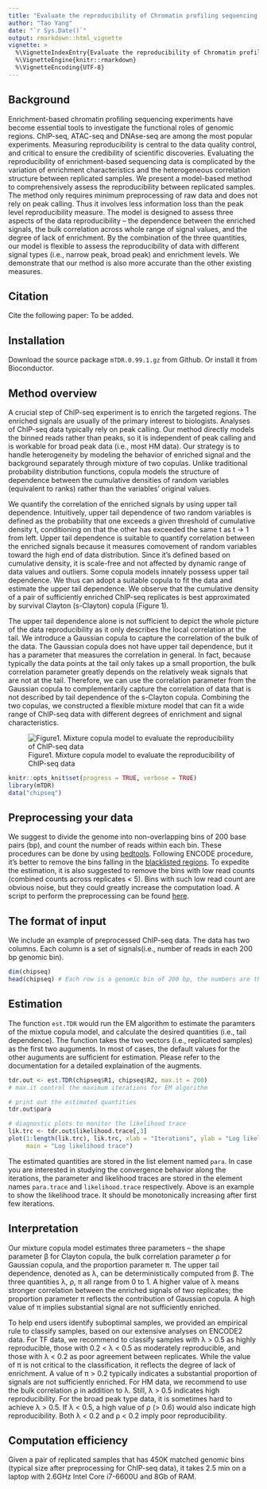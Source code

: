 ---
title: "Evaluate the reproducibility of Chromatin profiling sequencing experiments with `mTDR`"
author: "Tao Yang"
date: "`r Sys.Date()`"
output: rmarkdown::html_vignette
vignette: >
  %\VignetteIndexEntry{Evaluate the reproducibility of Chromatin profiling sequencing experiments with `mTDR`}
  %\VignetteEngine{knitr::rmarkdown}
  %\VignetteEncoding{UTF-8}
---

## Background
Enrichment-based chromatin profiling sequencing experiments have become essential
tools to investigate the functional roles of genomic regions. ChIP-seq, ATAC-seq 
and DNAse-seq are among the most popular experiments. Measuring reproducibility 
is central to the data quality control, and critical to ensure the credibility of
scientific discoveries. Evaluating the reproducibility of enrichment-based 
sequencing data is complicated by the variation of enrichment characteristics 
and the heterogeneous correlation structure between replicated samples. We 
present a model-based method to comprehensively assess the reproducibility 
between replicated samples. The method only requires minimum preprocessing of raw
data and does not rely on peak calling. Thus it involves less information loss 
than the peak level reproducibility measure. The model is designed to assess three
aspects of the data reproducibility – the dependence between the enriched signals, 
the bulk correlation across whole range of signal values, and the degree of lack 
of enrichment. By the combination of the three quantities, our model is flexible 
to assess the reproducibility of data with different signal types (i.e., narrow 
peak, broad peak) and enrichment levels. We demonstrate that our method is also 
more accurate than the other existing measures.

## Citation

Cite the following paper: To be added.


## Installation

Download the source package `mTDR.0.99.1.gz` from Github.
Or install it from Bioconductor.

## Method overview

A crucial step of ChIP-seq experiment is to enrich the targeted regions. 
The enriched signals are usually of the primary interest to biologists. 
Analyses of ChIP-seq data typically rely on peak calling. Our method 
directly models the binned reads rather than peaks, so it is independent
of peak calling and is workable for broad peak data (i.e., most HM data).
Our strategy is to handle heterogeneity by modeling the behavior of 
enriched signal and the background separately through mixture of two 
copulas. Unlike traditional probability distribution functions, copula 
models the structure of dependence between the cumulative densities of 
random variables (equivalent to ranks) rather than the variables' 
original values.

  We quantify the correlation of the enriched signals by using upper tail 
dependence. Intuitively, upper tail dependence of two random variables 
is defined as the probability that one exceeds a given threshold of 
cumulative density t, conditioning on that the other has exceeded the 
same t as t → 1 from left. Upper tail dependence is suitable to quantify 
correlation between the enriched signals because it measures comovement 
of random variables toward the high end of data distribution. Since it's 
defined based on cumulative density, it is scale-free and not affected 
by dynamic range of data values and outliers. Some copula models innately 
possess upper tail dependence. We thus can adopt a suitable copula to fit
the data and estimate the upper tail dependence.  We observe that the 
cumulative density of a pair of sufficiently enriched ChIP-seq replicates
is best approximated by survival Clayton (s-Clayton) copula (Figure 1). 

  The upper tail dependence alone is not sufficient to depict the whole 
picture of the data reproducibility as it only describes the local 
correlation at the tail. We introduce a Gaussian copula to capture the
correlation of the bulk of the data. The Gaussian copula does not have 
upper tail dependence, but it has a parameter that measures the 
correlation in general. In fact, because typically the data points at
the tail only takes up a small proportion, the bulk correlation parameter
greatly depends on the relatively weak signals that are not at the tail. 
Therefore, we can use the correlation parameter from the Gaussian copula
to complementarily capture the correlation of data that is not described 
by tail dependence of the s-Clayton copula. Combining the two copulas, 
we constructed a flexible mixture model that can fit a wide range of 
ChIP-seq data with different degrees of enrichment and signal 
characteristics.


![Figure1. Mixture copula model to evaluate the reproducibility of ChIP-seq data](https://github.com/MonkeyLB/mTDR/blob/master/vignettes/Figure1.JPG)

```{r load_packages, include=FALSE}
knitr::opts_knit$set(progress = TRUE, verbose = TRUE)
library(mTDR)
data("chipseq")
```

## Preprocessing your data
We suggest to divide the genome into non-overlapping bins of 200 base pairs (bp), 
and count the number of reads within each bin. These procedures can be done by 
using [bedtools](http://bedtools.readthedocs.io/en/latest/). Following ENCODE 
procedure, it's better to remove the bins falling in the [blacklisted regions](https://www.encodeproject.org/annotations/ENCSR636HFF/). 
To expedite the estimation, it is also suggested to remove the bins with 
low read counts (combined counts across replicates < 5). Bins with such low read
count are obvious noise, but they could greatly increase the computation load.
A script to perform the preprocessing can be found [here]().


## The format of input

We include an example of preprocessed ChIP-seq data. The data has two columns. Each 
column is a set of signals(i.e., number of reads in each 200 bp genomic bin). 

```{r, comment = NULL}
dim(chipseq)
head(chipseq) # Each row is a genomic bin of 200 bp, the numbers are the read counts
```

## Estimation

The function `est.TDR` would run the EM algorithm to estimate the paramters of the 
mixtue copula model, and calculate the desired quantities (i.e., tail dependence).
The function takes the two vectors (i.e., replicated samples) as the first two 
auguments. In most of cases, the default values for the other auguments are 
sufficient for estimation. Please refer to the documentation for a detailed 
explaination of the augments.

```{r, comment = NULL}
tdr.out <- est.TDR(chipseq$R1, chipseq$R2, max.it = 200)
# max.it control the maximum iterations for EM algorithm

# print out the estimated quantities
tdr.out$para

# diagnostic plots to monitor the likelihood trace
lik.trc <- tdr.out$likelihood.trace[,3]
plot(1:length(lik.trc), lik.trc, xlab = "Iterations", ylab = "Log likelihood",
     main = "Log likelihood trace")
```

The estimated quantities are stored in the list element named `para`. In case you
are interested in studying the convergence behavior along the iterations, the
parameter and likelihood traces are stored in the element names `para.trace` and
`likelihood.trace` respectively. Above is an example to show the likelihood trace.
It should be monotonically increasing after first few iterations.

## Interpretation

Our mixture copula model estimates three parameters – the shape parameter β 
for Clayton copula, the bulk correlation parameter ρ for Gaussian copula, 
and the proportion parameter π. The upper tail dependence, denoted as λ, 
can be deterministically computed from β. The three quantities λ, ρ, π all range 
from 0 to 1. A higher value of  λ means stronger correlation between the 
enriched signals of two replicates; the proportion parameter π reflects 
the contribution of Gaussian copula. A high value of π implies substantial 
signal are not sufficiently enriched.

To help end users identify suboptimal samples, we provided an empirical rule 
to classify samples, based on our extensive analyses on ENCODE2 data. For 
TF data, we recommend to classify samples with λ > 0.5 as highly reproducible,
those with 0.2 < λ < 0.5 as moderately reproducible, and those with λ < 0.2 as
poor agreement between replicates. While the value of π is not critical to the
classification, it reflects the degree of lack of enrichment. A value of π > 0.2
typically indicates a substantial proportion of signals are not sufficiently 
enriched. For HM data, we recommend to use the bulk correlation ρ in addition 
to λ. Still, λ > 0.5 indicates high reproducibility. For the broad peak type 
data, it is sometimes hard to achieve λ > 0.5. If λ < 0.5, a high value of 
ρ (> 0.6) would also indicate high reproducibility. Both λ < 0.2 and ρ < 0.2 
imply poor reproducibility.

## Computation efficiency

Given a pair of replicated samples that has 450K matched genomic bins (typical
size after preprocessing for ChIP-seq data), it takes 2.5 min on a laptop with 
2.6GHz Intel Core i7-6600U and 8Gb of RAM.
